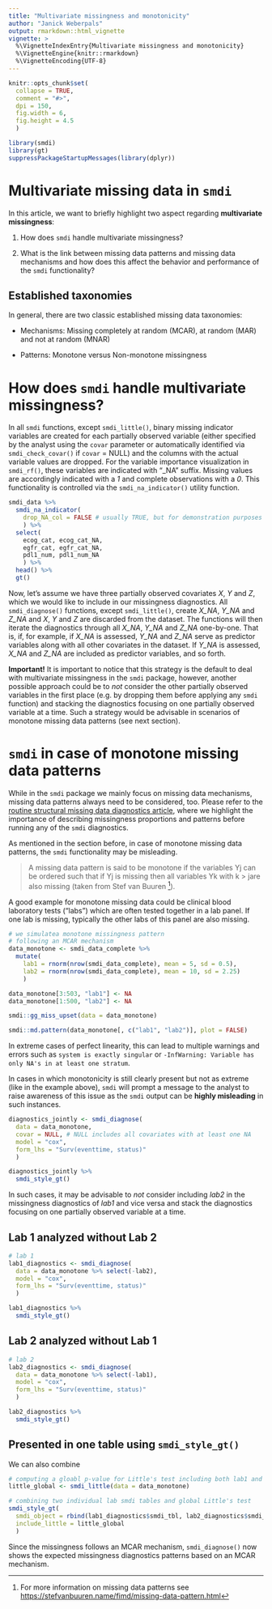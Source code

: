 ```yaml
---
title: "Multivariate missingness and monotonicity"
author: "Janick Weberpals"
output: rmarkdown::html_vignette
vignette: >
  %\VignetteIndexEntry{Multivariate missingness and monotonicity}
  %\VignetteEngine{knitr::rmarkdown}
  %\VignetteEncoding{UTF-8}
---
```


<style>
p.comment {
background-color: #DBDBDB;
padding: 10px;
border: 1px solid black;
margin-left: 25px;
border-radius: 5px;
font-style: italic;
}
</style>

```r
knitr::opts_chunk$set(
  collapse = TRUE,
  comment = "#>",
  dpi = 150,
  fig.width = 6,
  fig.height = 4.5
  )
```

```r
library(smdi)
library(gt)
suppressPackageStartupMessages(library(dplyr))
```

# Multivariate missing data in `smdi`

In this article, we want to briefly highlight two aspect regarding **multivariate missingness**: 

1. How does `smdi` handle multivariate missingness?

2. What is the link between missing data patterns and missing data mechanisms and how does this affect the behavior and performance of the `smdi` functionality?

## Established taxonomies

In general, there are two classic established missing data taxonomies:

* Mechanisms: Missing completely at random (MCAR), at random (MAR) and not at random (MNAR)

* Patterns: Monotone versus Non-monotone missingness

# How does `smdi` handle multivariate missingness?

In all `smdi` functions, except `smdi_little()`, binary missing indicator variables are created for each partially observed variable (either specified by the analyst using the `covar` parameter or automatically identified via `smdi_check_covar()` if `covar` = NULL) and the columns with the actual variable values are dropped. For the variable importance visualization in `smdi_rf()`, these variables are indicated with "_NA" suffix. Missing values are accordingly indicated with a *1* and complete observations with a *0*. This functionality is controlled via the `smdi_na_indicator()` utility function. 

```r
smdi_data %>% 
  smdi_na_indicator(
    drop_NA_col = FALSE # usually TRUE, but for demonstration purposes set to FALSE
    ) %>% 
  select(
    ecog_cat, ecog_cat_NA, 
    egfr_cat, egfr_cat_NA, 
    pdl1_num, pdl1_num_NA
    ) %>% 
  head() %>% 
  gt()
```

Now, let's assume we have three partially observed covariates *X*, *Y* and *Z*, which we would like to include in our missingness diagnostics. All `smdi_diagnose()` functions, except `smdi_little()`, create *X_NA*, *Y_NA* and *Z_NA* and *X*, *Y* and *Z* are discarded from the dataset. The functions will then iterate the diagnostics through all *X_NA*, *Y_NA* and *Z_NA* one-by-one. That is, if, for example, if *X_NA* is assessed, *Y_NA* and *Z_NA* serve as predictor variables along with all other covariates in the dataset. If *Y_NA* is assessed, *X_NA* and *Z_NA* are included as predictor variables, and so forth.

<div class="alert alert-info">
  <strong>Important!</strong> It is important to notice that this strategy is the default to deal with multivariate missingness in the `smdi` package, however, another possible approach could be to *not* consider the other partially observed variables in the first place (e.g. by dropping them before applying any `smdi` function) and stacking the diagnostics focusing on one partially observed variable at a time. Such a strategy would be advisable in scenarios of monotone missing data patterns (see next section).
</div>

# `smdi` in case of monotone missing data patterns

While in the `smdi` package we mainly focus on missing data mechanisms, missing data patterns always need to be considered, too. Please refer to the [routine structural missing data diagnostics article](https://janickweberpals.gitlab-pages.partners.org/smdi/articles/routine_diagnostics.html#descriptives), where we highlight the importance of describing missingness proportions and patterns before running any of the `smdi` diagnostics.

As mentioned in the section before, in case of monotone missing data patterns, the `smdi` functionality may be misleading.

> A missing data pattern is said to be monotone if the variables Yj can be ordered such that if Yj is missing then all variables Yk with k > jare also missing (taken from Stef van Buuren [^1]).

[^1]: For more information on missing data patterns see <https://stefvanbuuren.name/fimd/missing-data-pattern.html>

A good example for monotone missing data could be clinical blood laboratory tests ("labs") which are often tested together in a lab panel. If one lab is missing, typically the other labs of this panel are also missing.

```r
# we simulatea monotone missingness pattern
# following an MCAR mechanism
data_monotone <- smdi_data_complete %>% 
  mutate(
    lab1 = rnorm(nrow(smdi_data_complete), mean = 5, sd = 0.5),
    lab2 = rnorm(nrow(smdi_data_complete), mean = 10, sd = 2.25)
    )

data_monotone[3:503, "lab1"] <- NA
data_monotone[1:500, "lab2"] <- NA
```

```r
smdi::gg_miss_upset(data = data_monotone)
```

```r
smdi::md.pattern(data_monotone[, c("lab1", "lab2")], plot = FALSE)
```

In extreme cases of perfect linearity, this can lead to multiple warnings and errors such as `system is exactly singular` or `-InfWarning: Variable has only NA's in at least one stratum`.

In cases in which monotonicity is still clearly present but not as extreme (like in the example above), `smdi` will prompt a message to the analyst to raise awareness of this issue as the `smdi` output can be **highly misleading** in such instances.

```r
diagnostics_jointly <- smdi_diagnose(
  data = data_monotone,
  covar = NULL, # NULL includes all covariates with at least one NA
  model = "cox",
  form_lhs = "Surv(eventtime, status)"
  )
```

```r
diagnostics_jointly %>% 
  smdi_style_gt()
```

In such cases, it may be advisable to *not* consider including *lab2* in the missingness diagnostics of *lab1* and vice versa and stack the diagnostics focusing on one partially observed variable at a time.

## Lab 1 analyzed without Lab 2

```r
# lab 1
lab1_diagnostics <- smdi_diagnose(
  data = data_monotone %>% select(-lab2),
  model = "cox",
  form_lhs = "Surv(eventtime, status)"
  )

lab1_diagnostics %>% 
  smdi_style_gt()
```

## Lab 2 analyzed without Lab 1

```r
# lab 2
lab2_diagnostics <- smdi_diagnose(
  data = data_monotone %>% select(-lab1),
  model = "cox",
  form_lhs = "Surv(eventtime, status)"
  )

lab2_diagnostics %>% 
  smdi_style_gt()
```

## Presented in one table using `smdi_style_gt()`

We can also combine

```r
# computing a gloabl p-value for Little's test including both lab1 and lab2
little_global <- smdi_little(data = data_monotone)

# combining two individual lab smdi tables and global Little's test
smdi_style_gt(
  smdi_object = rbind(lab1_diagnostics$smdi_tbl, lab2_diagnostics$smdi_tbl), 
  include_little = little_global
  )
```


Since the missingness follows an MCAR mechanism, `smdi_diagnose()` now shows the expected missingness diagnostics patterns based on an MCAR mechanism.

